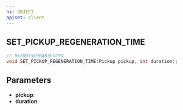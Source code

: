 ```yaml
---
ns: OBJECT
apiset: client
---
```

## SET_PICKUP_REGENERATION_TIME

```c
// 0x78015C9B4B3ECC9D
void SET_PICKUP_REGENERATION_TIME(Pickup pickup, int duration);
```


## Parameters
* **pickup**:
* **duration**: